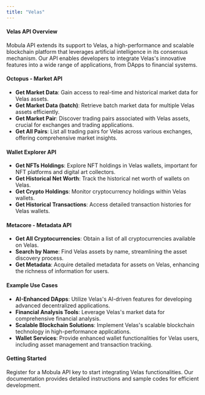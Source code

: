 ```yaml
---
title: "Velas"
---
```


#### Velas API Overview

Mobula API extends its support to Velas, a high-performance and scalable blockchain platform that leverages artificial intelligence in its consensus mechanism. Our API enables developers to integrate Velas's innovative features into a wide range of applications, from DApps to financial systems.

#### Octopus - Market API

- **Get Market Data**: Gain access to real-time and historical market data for Velas assets.
- **Get Market Data (batch)**: Retrieve batch market data for multiple Velas assets efficiently.
- **Get Market Pair**: Discover trading pairs associated with Velas assets, crucial for exchanges and trading applications.
- **Get All Pairs**: List all trading pairs for Velas across various exchanges, offering comprehensive market insights.

#### Wallet Explorer API

- **Get NFTs Holdings**: Explore NFT holdings in Velas wallets, important for NFT platforms and digital art collectors.
- **Get Historical Net Worth**: Track the historical net worth of wallets on Velas.
- **Get Crypto Holdings**: Monitor cryptocurrency holdings within Velas wallets.
- **Get Historical Transactions**: Access detailed transaction histories for Velas wallets.

#### Metacore - Metadata API

- **Get All Cryptocurrencies**: Obtain a list of all cryptocurrencies available on Velas.
- **Search by Name**: Find Velas assets by name, streamlining the asset discovery process.
- **Get Metadata**: Acquire detailed metadata for assets on Velas, enhancing the richness of information for users.

#### Example Use Cases

- **AI-Enhanced DApps**: Utilize Velas's AI-driven features for developing advanced decentralized applications.
- **Financial Analysis Tools**: Leverage Velas's market data for comprehensive financial analysis.
- **Scalable Blockchain Solutions**: Implement Velas's scalable blockchain technology in high-performance applications.
- **Wallet Services**: Provide enhanced wallet functionalities for Velas users, including asset management and transaction tracking.

#### Getting Started

Register for a Mobula API key to start integrating Velas functionalities. Our documentation provides detailed instructions and sample codes for efficient development.
